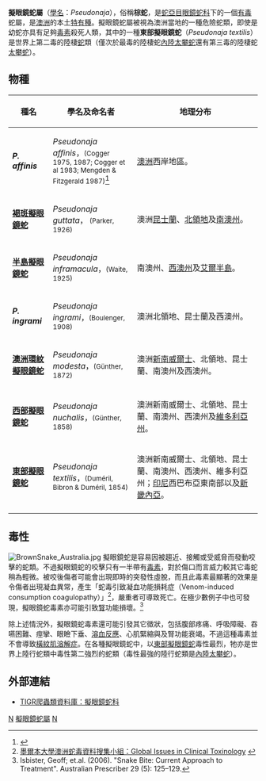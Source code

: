 {{Automatic Taxobox
| taxon = Pseudonaja
| image = Brown snake - victoria australia03.jpg
| image_caption = 棕蛇
| name = '''擬眼鏡蛇屬'''（''Pseudonaja''）
| authority = Günther, 1858}}

'''擬眼鏡蛇屬'''（[[學名|學名]]：''Pseudonaja''），俗稱'''棕蛇'''，是[[蛇亞目|蛇亞目]][[眼鏡蛇科|眼鏡蛇科]]下的一個[[毒蛇|有毒]]蛇屬，是[[澳洲|澳洲]]的本土[[特有種|特有種]]。擬眼鏡蛇屬被視為澳洲當地的一種危險蛇類，即使是幼蛇亦具有足夠[[毒素|毒素]]殺死人類，其中的一種'''東部擬眼鏡蛇'''（''Pseudonaja textilis''）是世界上第二毒的陸棲[[蛇|蛇]]類（僅次於最毒的陸棲蛇[[內陸太攀蛇|內陸太攀蛇]]還有第三毒的陸棲蛇[[太攀蛇|太攀蛇]]）。

==物種==
{|cellspacing=0 cellpadding=2 border=1 style="border-collapse: collapse;"
!bgcolor="#f0f0f0"|種名
!bgcolor="#f0f0f0"|學名及命名者
!bgcolor="#f0f0f0"|地理分布
|-
|'''''P. affinis'''''
|''Pseudonaja affinis''，<small>(Cogger 1975, 1987; Cogger et al 1983; Mengden & Fitzgerald 1987)</small><ref>{{Cite web |url=http://www.inchem.org/documents/pims/animal/pseunaja.htm |title=''Pseudonaja affinis'' |accessdate=2009-01-06 |archive-date=2010-02-19 |archive-url=https://web.archive.org/web/20100219072155/http://www.inchem.org/documents/pims/animal/pseunaja.htm |dead-url=no }}</ref>
|style="width:50%"|[[澳洲|澳洲]]西岸地區。
|-
|'''[[褐斑擬眼鏡蛇|褐斑擬眼鏡蛇]]'''
|''Pseudonaja guttata''，<small> (Parker, 1926)</small>
|澳洲[[昆士蘭|昆士蘭]]、[[北領地|北領地]]及[[南澳州|南澳州]]。
|-
|'''[[半島擬眼鏡蛇|半島擬眼鏡蛇]]'''
|''Pseudonaja inframacula''，<small>(Waite, 1925)</small>
|南澳州、[[西澳州|西澳州]]及[[艾爾半島|艾爾半島]]。
|-
|'''''P. ingrami'''''
|''Pseudonaja ingrami''，<small>(Boulenger, 1908)</small>
|澳洲北領地、昆士蘭及西澳州。
|-
|'''[[澳洲環紋擬眼鏡蛇|澳洲環紋擬眼鏡蛇]]'''
|''Pseudonaja modesta''，<small>(Günther, 1872)</small>
|澳洲[[新南威爾士|新南威爾士]]、北領地、昆士蘭、南澳州及西澳州。
|-
|'''[[西部擬眼鏡蛇|西部擬眼鏡蛇]]'''
|''Pseudonaja nuchalis''，<small>(Günther, 1858)</small>
|澳洲新南威爾士、北領地、昆士蘭、南澳州、西澳州及[[維多利亞州|維多利亞州]]。
|-
|'''[[東部擬眼鏡蛇|東部擬眼鏡蛇]]'''
|''Pseudonaja textilis''，<small>(Duméril, Bibron & Duméril, 1854)</small>
|澳洲新南威爾士、北領地、昆士蘭、南澳州、西澳州、維多利亞州；[[印尼|印尼]]西巴布亞東南部以及[[新畿內亞|新畿內亞]]。
|-
|}

==毒性==
[[Image:BrownSnake_Australia.jpg|right]]
擬眼鏡蛇是容易因被趨近、接觸或受威脅而發動咬擊的蛇類。不過擬眼鏡蛇的咬擊只有一半帶有[[毒素|毒素]]，對於傷口而言威力較其它毒蛇稍為輕微。被咬後傷者可能會出現即時的突發性虛脫，而且此毒素最顯著的效果是令傷者出現凝血異常，產生「蛇毒引致凝血功能損耗症（Venom-induced consumption coagulopathy）」<ref>[http://www.mcmconferences.com/toxin2008/program.html 墨爾本大學澳洲蛇毒資料搜集小組：Global Issues in Clinical Toxinology] {{webarchive|url=https://web.archive.org/web/20090105225024/http://www.mcmconferences.com/toxin2008/program.html |date=2009-01-05 }}</ref>，嚴重者可導致死亡。在極少數例子中也可發現，擬眼鏡蛇毒素亦可能引致[[腎|腎]]功能損壞。<ref>Isbister, Geoff; et.al. (2006). "Snake Bite: Current Approach to Treatment". Australian Prescriber 29 (5): 125–129.</ref>

除上述情況外，擬眼鏡蛇毒素還可能引發其它徵狀，包括腹部疼痛、呼吸障礙、吞嚥困難、痙攣、眼瞼下垂、[[溶血反應|溶血反應]]、心肌緊縮與及腎功能衰竭。不過這種毒素並不會導致[[橫紋肌溶解症|橫紋肌溶解症]]。在各種擬眼鏡蛇中，以[[東部擬眼鏡蛇|東部擬眼鏡蛇]]毒性最烈，牠亦是世界上陸行蛇類中毒性第二強烈的蛇類（毒性最強的陸行蛇類是[[內陸太攀蛇|內陸太攀蛇]]）。

==外部連結==
{{reflist}}
{{Commons|Brown snake}}
*{{en}}[http://reptile-database.reptarium.cz/search.php?&genus=Pseudonaja&submit=Search TIGR爬蟲類資料庫：擬眼鏡蛇科]
{{Taxonbar|from=Q195293}}

[[Category:眼鏡蛇科|N]]
[[Category:擬眼鏡蛇屬|]]
[[Category:_1858年描述的分类群|N]]